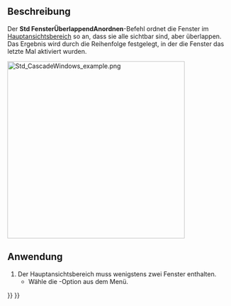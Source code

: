 <languages/>

{{Docnav
|[[Std_TileWindows/de|FensterAnordnen]]
|[[Std_Windows/de|Fenster]]
|[[Std_Windows_Menu/de|Std Fenster-Menü]]
|IconL=Std_TileWindows.svg
|IconR=Std_Windows.svg
|IconC=Freecad.svg
}}

{{GuiCommand
|Name=Std CascadeWindows
|Name/de=Std FensterÜberlappendAnordnen
|MenuLocation=Fenster → Überlappend anordnen
|Workbenches=Alle
|SeeAlso=[[Std_TileWindows/de|Std FensterAnordnen]]
}}

<span id="Description"></span>
==Beschreibung==

Der '''Std FensterÜberlappendAnordnen'''-Befehl ordnet die Fenster im [[Main_view_area/de|Hauptansichtsbereich]] so an, dass sie alle sichtbar sind, aber überlappen. Das Ergebnis wird durch die Reihenfolge festgelegt, in der die Fenster das letzte Mal aktiviert wurden.

[[Image:Std_CascadeWindows_example.png|400px]]
{{Caption|Hauptansichtsbereich mit drei überlappenden Fenstern}}

<span id="Usage"></span>
==Anwendung==

# Der Hauptansichtsbereich muss wenigstens zwei Fenster enthalten.
#* Wähle die {{MenuCommand|Fenster → [[Image:Std_CascadeWindows.svg|16px]] Überlappend anordnen}}-Option aus dem Menü.


{{Docnav
|[[Std_TileWindows/de|FensterAnordnen]]
|[[Std_Windows/de|Fenster]]
|[[Std_Windows_Menu/de|Std Fenster-Menü]]
|IconL=Std_TileWindows.svg
|IconR=Std_Windows.svg
|IconC=Freecad.svg
}}

{{Std_Base_navi{{#translation:}}}}
{{Userdocnavi{{#translation:}}}}